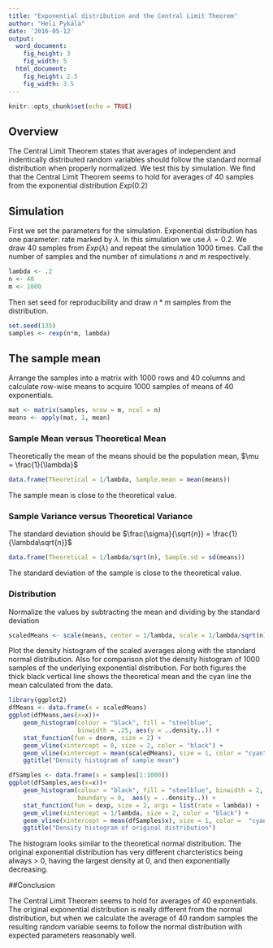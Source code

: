 ```yaml
---
title: "Exponential distribution and the Central Limit Theorem"
author: "Heli Pykälä"
date: '2016-05-12'
output:
  word_document: 
    fig_height: 3
    fig_width: 5
  html_document:
    fig_height: 2.5
    fig_width: 3.5
---
```


```r
knitr::opts_chunk$set(echo = TRUE)
```

## Overview

The Central Limit Theorem states that averages of independent and indentically distributed random variables should follow the standard normal distribution when properly normalized. We test this by simulation. We find that the Central Limit Theorem seems to hold for averages of 40 samples from the exponential distribution $Exp(0.2)$

## Simulation

First we set the parameters for the simulation. Exponential distribution has one parameter: rate marked by $\lambda$. In this simulation we use $\lambda = 0.2$. We draw 40 samples from $Exp(\lambda)$ and repeat the simulation 1000 times. Call the number of samples and the number of simulations $n$ and $m$ respectively.
```r
lambda <- .2
n <- 40
m <- 1000
```

Then set seed for reproducibility and draw $n*m$ samples from the distribution. 
```r
set.seed(135)
samples <- rexp(n*m, lambda)
```

## The sample mean

Arrange the samples into a matrix with 1000 rows and 40 columns and calculate row-wise means to acquire 1000 samples of means of 40 exponentials.

```r
mat <- matrix(samples, nrow = m, ncol = n)
means <- apply(mat, 1, mean)

```
### Sample Mean versus Theoretical Mean

Theoretically the mean of the means should be the population mean, $\mu = \frac{1}{\lambda}$

```r
data.frame(Theoretical = 1/lambda, Sample.mean = mean(means))
```
The sample mean is close to the theoretical value.

### Sample Variance versus Theoretical Variance

The standard deviation should be $\frac{\sigma}{\sqrt{n}} = \frac{1}{\lambda\sqrt{n}}$

```r
data.frame(Theoretical = 1/lambda/sqrt(n), Sample.sd = sd(means))
```
The standard deviation of the sample is close to the theoretical value.

### Distribution

Normalize the values by subtracting the mean and dividing by the standard deviation

```r
scaledMeans <- scale(means, center = 1/lambda, scale = 1/lambda/sqrt(n))
```

Plot the density histogram of the scaled averages along with the standard normal distribution. Also for comparison plot the density histogram of 1000 samples of the underlying exponential distribution. For both figures the thick black vertical line shows the theoretical mean and the cyan line the mean calculated from the data.
```r
library(ggplot2)
dfMeans <- data.frame(x = scaledMeans)
ggplot(dfMeans,aes(x=x))+
    geom_histogram(colour = "black", fill = "steelblue", 
                   binwidth = .25, aes(y = ..density..)) + 
    stat_function(fun = dnorm, size = 2) +
    geom_vline(xintercept = 0, size = 2, color = "black") +
    geom_vline(xintercept = mean(scaledMeans), size = 1, color = "cyan") +
    ggtitle("Density histogram of sample mean")

dfSamples <- data.frame(x = samples[1:1000])
ggplot(dfSamples,aes(x=x))+
    geom_histogram(colour = "black", fill = "steelblue", binwidth = 2, 
                   boundary = 0,  aes(y = ..density..)) +
    stat_function(fun = dexp, size = 2, args = list(rate = lambda)) +
    geom_vline(xintercept = 1/lambda, size = 2, color = "black") +
    geom_vline(xintercept = mean(dfSamples$x), size = 1, color =  "cyan") +
    ggtitle("Density histogram of original distribution")
```

The histogram looks similar to the theoretical normal distribution. The original exponential distribution has very different charcteristics being always > 0, having the largest density at 0, and then exponentially decreasing.

##Conclusion

The Central Limit Theorem seems to hold for averages of 40 exponentials. The original exponential distribution is really different from the normal distribution, but when we calculate the average of 40 random samples the resulting random variable seems to follow the normal distribution with expected parameters reasonably well.

